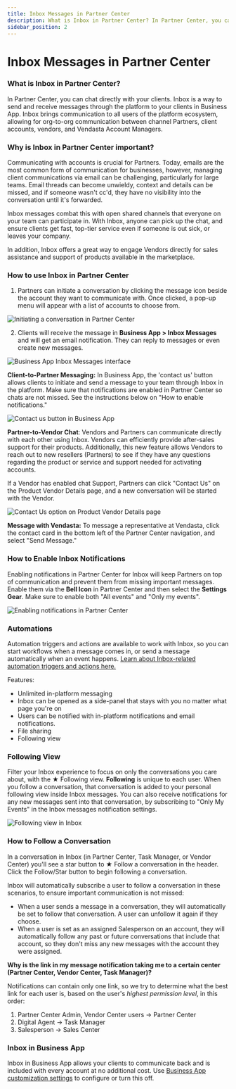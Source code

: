```yaml
---
title: Inbox Messages in Partner Center
description: What is Inbox in Partner Center? In Partner Center, you can chat directly with your clients. Inbox is a way to send and receive messages...">
sidebar_position: 2
---
```


# Inbox Messages in Partner Center

### **What is Inbox in Partner Center?**

In Partner Center, you can chat directly with your clients. Inbox is a way to send and receive messages through the platform to your clients in Business App. Inbox brings communication to all users of the platform ecosystem, allowing for org-to-org communication between channel Partners, client accounts, vendors, and Vendasta Account Managers.

### **Why is Inbox in Partner Center important?**

Communicating with accounts is crucial for Partners. Today, emails are the most common form of communication for businesses, however, managing client communications via email can be challenging, particularly for large teams. Email threads can become unwieldy, context and details can be missed, and if someone wasn't cc'd, they have no visibility into the conversation until it's forwarded.

Inbox messages combat this with open shared channels that everyone on your team can participate in. With Inbox, anyone can pick up the chat, and ensure clients get fast, top-tier service even if someone is out sick, or leaves your company.

In addition, Inbox offers a great way to engage Vendors directly for sales assistance and support of products available in the marketplace.

### **How to use Inbox in Partner Center**

1. Partners can initiate a conversation by clicking the message icon beside the account they want to communicate with. Once clicked, a pop-up menu will appear with a list of accounts to choose from.

![Initiating a conversation in Partner Center](/img/partner-center-inbox/initiate-conversation.jpg)

2. Clients will receive the message in **Business App > Inbox Messages** and will get an email notification. They can reply to messages or even create new messages.

![Business App Inbox Messages interface](/img/partner-center-inbox/business-app-inbox.jpg)

**Client-to-Partner Messaging:** In Business App, the 'contact us' button allows clients to initiate and send a message to your team through Inbox in the platform. Make sure that notifications are enabled in Partner Center so chats are not missed. See the instructions below on "How to enable notifications."

![Contact us button in Business App](/img/partner-center-inbox/contact-us-button.jpg)

**Partner-to-Vendor Chat**: Vendors and Partners can communicate directly with each other using Inbox. Vendors can efficiently provide after-sales support for their products. Additionally, this new feature allows Vendors to reach out to new resellers (Partners) to see if they have any questions regarding the product or service and support needed for activating accounts.

If a Vendor has enabled chat Support, Partners can click "Contact Us" on the Product Vendor Details page, and a new conversation will be started with the Vendor.

![Contact Us option on Product Vendor Details page](/img/partner-center-inbox/vendor-contact-us.jpg)

**Message with Vendasta:** To message a representative at Vendasta, click the contact card in the bottom left of the Partner Center navigation, and select "Send Message."

### **How to Enable Inbox Notifications**

Enabling notifications in Partner Center for Inbox will keep Partners on top of communication and prevent them from missing important messages. Enable them via the **Bell Icon** in Partner Center and then select the **Settings Gear**. Make sure to enable both "All events" and "Only my events".

![Enabling notifications in Partner Center](/img/partner-center-inbox/enable-notifications.jpg)

### **Automations**

Automation triggers and actions are available to work with Inbox, so you can start workflows when a message comes in, or send a message automatically when an event happens. [Learn about Inbox-related automation triggers and actions here.](https://support.vendasta.com/hc/en-us/articles/13482399920919-Automations-available-for-Inbox)

Features:

- Unlimited in-platform messaging
- Inbox can be opened as a side-panel that stays with you no matter what page you're on
- Users can be notified with in-platform notifications and email notifications.
- File sharing
- Following view

### **Following View**

Filter your Inbox experience to focus on only the conversations you care about, with the ★ Following view. **Following** is unique to each user. When you follow a conversation, that conversation is added to your personal following view inside Inbox messages. You can also receive notifications for any new messages sent into that conversation, by subscribing to "Only My Events" in the Inbox messages notification settings.

![Following view in Inbox](/img/partner-center-inbox/following-view.jpg)

### **How to Follow a Conversation**

In a conversation in Inbox (in Partner Center, Task Manager, or Vendor Center) you'll see a star button to ★ Follow a conversation in the header. Click the Follow/Star button to begin following a conversation.

Inbox will automatically subscribe a user to follow a conversation in these scenarios, to ensure important communication is not missed:

- When a user sends a message in a conversation, they will automatically be set to follow that conversation. A user can unfollow it again if they choose.
- When a user is set as an assigned Salesperson on an account, they will automatically follow any past or future conversations that include that account, so they don't miss any new messages with the account they were assigned.

**Why is the link in my message notification taking me to a certain center (Partner Center, Vendor Center, Task Manager)?**

Notifications can contain only one link, so we try to determine what the best link for each user is, based on the user's *highest permission level*, in this order:

1. Partner Center Admin, Vendor Center users → Partner Center
2. Digital Agent → Task Manager
3. Salesperson → Sales Center

### **Inbox in Business App**

Inbox in Business App allows your clients to communicate back and is included with every account at no additional cost. Use [Business App customization settings](https://partners.vendasta.com/customize-business-app/pages/inbox) to configure or turn this off.